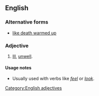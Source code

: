 ==English==

===Alternative forms===
* [[like death warmed up]]

===Adjective===
{{head|en|adjective|head=[[like]] [[death]] [[warmed]] [[over]]}}

# {{context|simile|lang=en}} [[ill|Ill]], [[unwell]].

====Usage notes====
* Usually used with verbs like ''[[feel]]'' or ''[[look]]''.

[[Category:English adjectives]]
